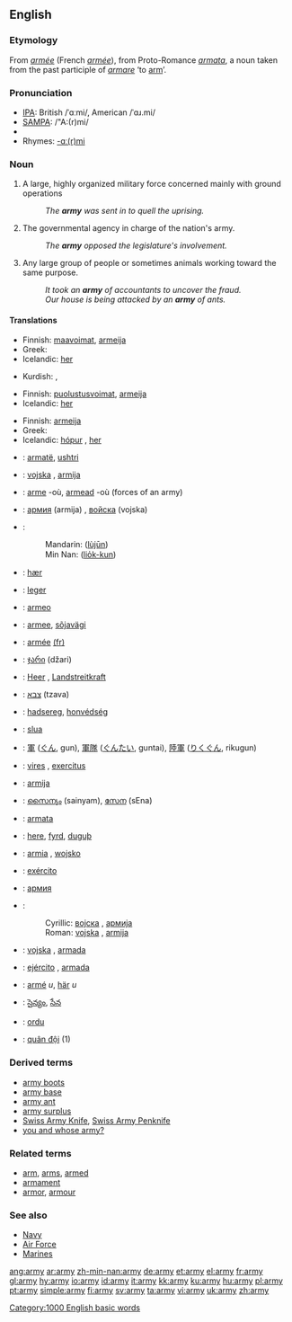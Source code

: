 {{wikipedia}}
{{see|Army}}
==English==

{{rank|placed|desire|greater|565|army|horse|send|peace}}

===Etymology===
From {{OF.}} ''[[armée]]'' (French ''[[armée]]''), from Proto-Romance ''[[armata]]'', a noun taken from the past participle of {{L.}} ''[[armare]]'' ‘to [[arm]]’.

===Pronunciation===
*[[w:IPA|IPA]]: British /ˈɑːmi/, American /ˈɑɹ.mi/
*[[w:SAMPA|SAMPA]]: /"A:(r)mi/
*{{audio|en-us-army.ogg|Audio (US)}}
*Rhymes: [[Rhymes:English:-ɑː(r)mi|-ɑː(r)mi]]

===Noun===
{{en-noun|armies}}

# A large, highly organized military force concerned mainly with ground operations
#: ''The '''army''' was sent in to quell the uprising.''
# The governmental agency in charge of the nation's army.
#: ''The '''army''' opposed the legislature's involvement.''
# Any large group of people or sometimes animals working toward the same purpose.
#: ''It took an '''army''' of accountants to uncover the fraud.''
#: ''Our house is being attacked by an '''army''' of ants.''

====Translations====
{{trans-top|A large, highly organised military force concerned mainly with ground operations}}
*Finnish: [[maavoimat]], [[armeija]]
*Greek: {{t|el|στρατός|m|tr=stratós}}
*Icelandic: [[her]] {{m}}
{{trans-mid}}
*Kurdish: {{KUchar|[[ئۆردوو]]}}, {{KUchar|[[جاش]]}}
{{trans-bottom}}

{{trans-top|The government agency in charge of the nation''s army}}
*Finnish: [[puolustusvoimat]], [[armeija]]
*Icelandic: [[her]] {{m}}
{{trans-mid}}
{{trans-bottom}}

{{trans-top|Any large group of people or animals working towards the same purpose}}
*Finnish: [[armeija]]
*Greek: {{t|el|στρατιά|f|tr=stratiá}}
*Icelandic: [[hópur]] {{m}}, [[her]] {{m}}
{{trans-mid}}
{{trans-bottom}}

{{checktrans-top}}
*{{ttbc|Albanian}}: [[armatë]], [[ushtri]]
*{{ttbc|Bosnian}}: [[vojska]] {{f}}, [[armija]] {{f}}
*{{ttbc|Breton}}: [[arme]] {{f}} -où, [[armead]] {{f}} -où (forces of an army)
*{{ttbc|Bulgarian}}: [[армия]] (armija) {{f}}, [[войска]] (vojska) {{f}}
*{{ttbc|Chinese}}:
*:Mandarin: {{zh-ts|陸軍|陆军}} ([[lùjūn]])
*:Min Nan: {{zh-ts|陸軍|陆军}} ([[lio̍k-kun]])
*{{ttbc|Danish}}: [[hær]] {{c}}
*{{ttbc|Dutch}}: [[leger]]
*{{ttbc|Esperanto}}: [[armeo]]
*{{ttbc|Estonian}}: [[armee]], [[sõjavägi]]
*{{ttbc|French}}: [[armée]] [[:fr:armée|(fr)]] {{f}}
*{{ttbc|Georgian}}: [[ჯარი]] (džari)
*{{ttbc|German}}: [[Heer]] {{n}}, [[Landstreitkraft]] {{f}}
*{{ttbc|Hebrew}}: [[צבא]] (tzava) {{m}}
*{{ttbc|Hungarian}}: [[hadsereg]], [[honvédség]]
*{{ttbc|Irish}}: [[slua]]
{{trans-mid}}
*{{ttbc|Japanese}}: [[軍]] ([[ぐん]], gun), [[軍隊]] ([[ぐんたい]], guntai), [[陸軍]] ([[りくぐん]], rikugun)
*{{ttbc|Latin}}: [[vires]] {{f}}, [[exercitus]] {{m}}
*{{ttbc|Lithuanian}}: [[armija]] {{f}}
*{{ttbc|Malayalam}}: [[സൈന്യം]] (sainyam), [[സേന]] (sEna)
*{{ttbc|Maltese}}: [[armata]]
*{{ttbc|Old English}}: [[here#Old English|here]], [[fyrd]], [[duguþ]]
*{{ttbc|Polish}}: [[armia]] {{f}}, [[wojsko]] {{n}}
*{{ttbc|Portuguese}}: [[exército]] {{m}}
*{{ttbc|Russian}}: [[армия]] {{f}}
*{{ttbc|Serbian}}:
*:Cyrillic: [[војска]] {{f}}, [[армија]] {{f}}
*:Roman: [[vojska]] {{f}}, [[armija]] {{f}}
*{{ttbc|Slovene}}: [[vojska]] {{f}}, [[armada]] {{f}}
*{{ttbc|Spanish}}: [[ejército]] {{m}}, [[armada]] {{f}}
*{{ttbc|Swedish}}: [[armé]] ''u'', [[här]] ''u''
*{{ttbc|Telugu}}: [[సైన్యం]], [[సేన]]
*{{ttbc|Turkish}}: [[ordu]]
*{{ttbc|Vietnamese}}: [[quân đội]] (1)
{{trans-bottom}}

===Derived terms===
*[[army boots]]
*[[army base]]
*[[army ant]]
*[[army surplus]]
*[[Swiss Army Knife]], [[Swiss Army Penknife]]
*[[you and whose army?]]

===Related terms===
*[[arm]], [[arms]], [[armed]]
*[[armament]]
*[[armor]], [[armour]]

===See also===
*[[Navy]]
*[[Air Force]]
*[[Marines]]

[[Category:1000 English basic words]]

[[ang:army]]
[[ar:army]]
[[zh-min-nan:army]]
[[de:army]]
[[et:army]]
[[el:army]]
[[fr:army]]
[[gl:army]]
[[hy:army]]
[[io:army]]
[[id:army]]
[[it:army]]
[[kk:army]]
[[ku:army]]
[[hu:army]]
[[pl:army]]
[[pt:army]]
[[simple:army]]
[[fi:army]]
[[sv:army]]
[[ta:army]]
[[vi:army]]
[[uk:army]]
[[zh:army]]